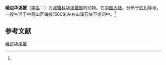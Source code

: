 {{Speciesbox
| name = 峨边华溪蟹
| status = 
| status_system = 
| image = 
| genus = Sinopotamon
| species = ebianense
| authority = (Huang et al., 1986)<ref name='id12182'>{{cite web| url =http://www.bioinfo.cn/db05/BjdwSpecies.php?action=view&id=12182| title =峨边华溪蟹| work =《中国动物物种编目数据库》| publisher =中国科学院微生物研究所| author =中国科学院动物研究所| accessdate =2009-04-28| deadurl =yes| archiveurl =https://web.archive.org/web/20160305020700/http://www.bioinfo.cn/db05/BjdwSpecies.php?action=view&id=12182| archivedate =2016-03-05}}</ref>
}}

'''峨边华溪蟹'''（[[学名|学名]]：{{lang|la|''Sinopotamon ebianense''}}）为[[溪蟹科|溪蟹科]][[华溪蟹属|华溪蟹属]]的动物。在[[中国大陆|中国大陆]]，分布于[[四川|四川]]等地，一般生活于中高山区海拔1500米左右山溪石块下或洞中。<ref name='id12182'/>

== 参考文献 ==
{{reflist}}

{{Wikispecies|Sinopotamon ebianense}}
{{Taxonbar|from=Q14343958}}

[[Category:华溪蟹属|峨边华溪蟹]]


{{螃蟹小作品}}